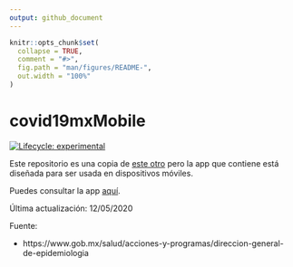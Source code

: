 ```yaml
---
output: github_document
---
```


<!-- README.md is generated from README.Rmd. Please edit that file -->

```r
knitr::opts_chunk$set(
  collapse = TRUE,
  comment = "#>",
  fig.path = "man/figures/README-",
  out.width = "100%"
)
```

# covid19mxMobile

<!-- badges: start -->
[![Lifecycle: experimental](https://img.shields.io/badge/lifecycle-experimental-orange.svg)](https://www.tidyverse.org/lifecycle/#experimental)
<!-- badges: end -->

Este repositorio es una copia de [este otro](https://github.com/alberto-mateos-mo/covid19mx) pero la app que contiene está diseñada para ser usada en dispositivos móviles.

Puedes consultar la app [aquí](https://davidmateos.shinyapps.io/covid19mxMobile/).

Última actualización: 12/05/2020

Fuente:

- https://www.gob.mx/salud/acciones-y-programas/direccion-general-de-epidemiologia